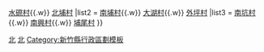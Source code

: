 {{Navbox
|name  = 新竹縣北埔鄉行政區劃
|title = [[新竹縣]][[北埔鄉]]行政區劃
|image = [[File:Peipu villages.svg|35px]]
|style = width:400px
|above =
|list1 = [[大林村]]{{.w}} [[水磜村]]{{.w}} [[北埔村]]
|list2 = [[南埔村]]{{.w}} [[大湖村 (新竹縣)|大湖村]]{{.w}} [[外坪村 (新竹縣)|外坪村]]
|list3 = [[南坑村]]{{.w}} [[南興村 (新竹縣)|南興村]]{{.w}} [[埔尾村 (新竹縣)|埔尾村]]
}}
<noinclude>
[[Category:新竹縣的村和里|北]]
[[Category:北埔鄉行政區劃|北]]
[[Category:新竹縣行政區劃模板]]
</noinclude>